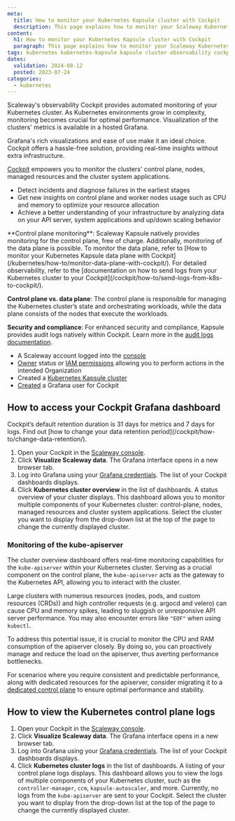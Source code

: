 ```yaml
---
meta:
  title: How to monitor your Kubernetes Kapsule cluster with Cockpit
  description: This page explains how to monitor your Scaleway Kubernetes Kapsule cluster with Cockpit
content:
  h1: How to monitor your Kubernetes Kapsule cluster with Cockpit
  paragraph: This page explains how to monitor your Scaleway Kubernetes Kapsule cluster with Cockpit
tags: kubernetes kubernetes-kapsule kapsule cluster observability cockpit
dates:
  validation: 2024-08-12
  posted: 2023-07-24
categories:
  - kubernetes
---
```


Scaleway's observability Cockpit provides automated monitoring of your Kubernetes cluster. As Kubernetes environments grow in complexity, monitoring becomes crucial for optimal performance. Visualization of the clusters' metrics is available in a hosted Grafana.

Grafana's rich visualizations and ease of use make it an ideal choice. Cockpit offers a hassle-free solution, providing real-time insights without extra infrastructure.

[Cockpit](/cockpit/quickstart/) empowers you to monitor the clusters' control plane, nodes, managed resources and the cluster system applications.

* Detect incidents and diagnose failures in the earliest stages
* Get new insights on control plane and worker nodes usage such as CPU and memory to optimize your resource allocation
* Achieve a better understanding of your infrastructure by analyzing data on your API server, system applications and up/down scaling behavior

<Message type="important">
  **Control plane monitoring**: Scaleway Kapsule natively provides monitoring for the control plane, free of charge. Additionally, monitoring of the data plane is possible. To monitor the data plane, refer to [How to monitor your Kubernetes Kapsule data plane with Cockpit](/kubernetes/how-to/monitor-data-plane-with-cockpit/). For detailed observability, refer to the [documentation on how to send logs from your Kubernetes cluster to your Cockpit](/cockpit/how-to/send-logs-from-k8s-to-cockpit/).

  **Control plane vs. data plane**: The control plane is responsible for managing the Kubernetes cluster’s state and orchestrating workloads, while the data plane consists of the nodes that execute the workloads.

  **Security and compliance**: For enhanced security and compliance, Kapsule provides audit logs natively within Cockpit. Learn more in the [audit logs documentation](/kubernetes/how-to/access-audit-logs/).
</Message>

<Macro id="requirements" />

- A Scaleway account logged into the [console](https://console.scaleway.com)
- [Owner](/iam/concepts/#owner) status or [IAM permissions](/iam/concepts/#permission) allowing you to perform actions in the intended Organization
- Created a [Kubernetes Kapsule cluster](/kubernetes/how-to/create-cluster/)
- [Created](/cockpit/how-to/retrieve-grafana-credentials/) a Grafana user for Cockpit

## How to access your Cockpit Grafana dashboard

<Message type="important">
  Cockpit’s default retention duration is 31 days for metrics and 7 days for logs. Find out [how to change your data retention period](/cockpit/how-to/change-data-retention/).
</Message>

1. Open your Cockpit in the [Scaleway console](https://console.scaleway.com/cockpit/overview).
2. Click **Visualize Scaleway data**. The Grafana interface opens in a new browser tab.
3. Log into Grafana using your [Grafana credentials](/cockpit/how-to/retrieve-grafana-credentials/). The list of your Cockpit dashboards displays.
4. Click **Kubernetes cluster overview** in the list of dashboards. A status overview of your cluster displays. This dashboard allows you to monitor multiple components of your Kubernetes cluster: control-plane, nodes, managed resources and cluster system applications.
    <Lightbox src="scaleway-k8s-cluster-metrics.webp" alt="" />
    <Message type="tip">
      Select the cluster you want to display from the drop-down list at the top of the page to change the currently displayed cluster.
    </Message>

### Monitoring of the kube-apiserver

The cluster overview dashboard offers real-time monitoring capabilities for the `kube-apiserver` within your Kubernetes cluster. Serving as a crucial component on the control plane, the `kube-apiserver` acts as the gateway to the Kubernetes API, allowing you to interact with the cluster.

Large clusters with numerous resources (nodes, pods, and custom resources (CRDs)) and high controller requests (e.g. argocd and velero) can cause CPU and memory spikes, leading to sluggish or unresponsive API server performance. You may also encounter errors like `"EOF"` when using `kubectl`.

To address this potential issue, it is crucial to monitor the CPU and RAM consumption of the apiserver closely. By doing so, you can proactively manage and reduce the load on the apiserver, thus averting performance bottlenecks.

For scenarios where you require consistent and predictable performance, along with dedicated resources for the apiserver, consider migrating it to a [dedicated control plane](https://www.scaleway.com/en/kubernetes-dedicated-control-plane/) to ensure optimal performance and stability.

## How to view the Kubernetes control plane logs

1. Open your Cockpit in the [Scaleway console](https://console.scaleway.com/cockpit/overview).
2. Click **Visualize Scaleway data**. The Grafana interface opens in a new browser tab.
3. Log into Grafana using your [Grafana credentials](/cockpit/how-to/retrieve-grafana-credentials/). The list of your Cockpit dashboards displays.
4. Click **Kubernetes cluster logs** in the list of dashboards. A listing of your control plane logs displays. This dashboard allows you to view the logs of multiple components of your Kubernetes cluster, such as the `controller-manager`, `ccm`, `kapsule-autoscaler`, and more.
    <Message type="note">
      Currently, no logs from the `kube-apiserver` are sent to your Cockpit.
    </Message>
    <Lightbox src="scaleway-k8s-cp-logs.webp" alt="" />
    <Message type="tip">
      Select the cluster you want to display from the drop-down list at the top of the page to change the currently displayed cluster.
    </Message>


